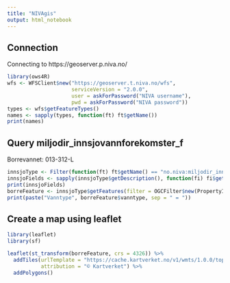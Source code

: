```yaml
---
title: "NIVAgis"
output: html_notebook
---
```



## Connection

Connecting to https://geoserver.p.niva.no/

```r
library(ows4R)
wfs <- WFSClient$new("https://geoserver.t.niva.no/wfs", 
                     serviceVersion = "2.0.0", 
                     user = askForPassword("NIVA username"), 
                     pwd = askForPassword("NIVA password"))
types <- wfs$getFeatureTypes()
names <- sapply(types, function(ft) ft$getName())
print(names)

```

## Query miljodir_innsjovannforekomster_f

Borrevannet: 013-312-L

```r
innsjoType <- Filter(function(ft) ft$getName() == "no.niva:miljodir_innsjovannforekomster_f", types)[[1]]
innsjoFields <- sapply(innsjoType$getDescription(), function(fi) fi$getName())
print(innsjoFields)
borreFeature <- innsjoType$getFeatures(filter = OGCFilter$new(PropertyIsEqualTo$new("vannforekomstid", "013-312-L")))
print(paste("Vanntype", borreFeature$vanntype, sep = " = "))
```

## Create a map using leaflet

```r
library(leaflet)
library(sf)

leaflet(st_transform(borreFeature, crs = 4326)) %>%
  addTiles(urlTemplate = "https://cache.kartverket.no/v1/wmts/1.0.0/topo/default/webmercator/{z}/{y}/{x}.png",
           attribution = "© Kartverket") %>%
  addPolygons()
```

